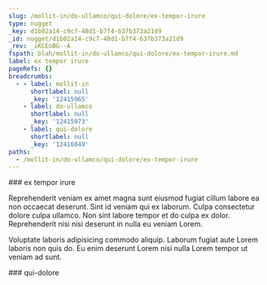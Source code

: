 ```yaml
---
slug: /mollit-in/do-ullamco/qui-dolore/ex-tempor-irure
type: nugget
_key: d1b02a14-c9c7-48d1-b7f4-637b373a21d9
_id: nugget/d1b02a14-c9c7-48d1-b7f4-637b373a21d9
_rev: _iKCEoBG--A
fspath: blah/mollit-in/do-ullamco/qui-dolore/ex-tempor-irure.md
label: ex tempor irure
pageRefs: {}
breadcrumbs:
  - - label: mollit-in
      shortlabel: null
      _key: '12415965'
    - label: do-ullamco
      shortlabel: null
      _key: '12415973'
    - label: qui-dolore
      shortlabel: null
      _key: '12416049'
paths:
  - /mollit-in/do-ullamco/qui-dolore/ex-tempor-irure
---
```


<NuggetArea>
<Nugget slug="/mollit-in/do-ullamco/qui-dolore/ex-tempor-irure" type="nugget" _key="d1b02a14-c9c7-48d1-b7f4-637b373a21d9" _id="nugget/d1b02a14-c9c7-48d1-b7f4-637b373a21d9" _rev="_iKCEoBG--A" fspath="blah/mollit-in/do-ullamco/qui-dolore/ex-tempor-irure.md" label="ex tempor irure" paths="/mollit-in/do-ullamco/qui-dolore/ex-tempor-irure">
<NuggetBody>
### ex tempor irure

Reprehenderit veniam ex amet magna sunt eiusmod fugiat cillum labore ea non occaecat deserunt. Sint id veniam qui ex laborum. Culpa consectetur dolore culpa ullamco. Non sint labore tempor et do culpa ex dolor. Reprehenderit nisi nisi deserunt in nulla eu veniam Lorem.

Voluptate laboris adipisicing commodo aliquip. Laborum fugiat aute Lorem laboris non quis do. Eu enim deserunt Lorem nisi nulla Lorem tempor ut veniam ad sunt.

</NuggetBody>
<Breadcrumbs>
<Crumbs>
<Crumb _key="12415965" label="mollit-in" /><Crumb _key="12415973" label="do-ullamco" /><Crumb _key="12416049" label="qui-dolore" />
</Crumbs>
</Breadcrumbs>
</Nugget>

<NuggetsInbound>
</NuggetsInbound>
<NuggetsOutbound>
</NuggetsOutbound>
</NuggetArea>
<PassagesInbound>
<Passage direction="inbound" type="passage" _key="12416049" _id="passage/12416049" _rev="_iKCEoBG---" label="qui-dolore" passage="qui-dolore" fspath="blah/mollit-in/do-ullamco/qui-dolore" paths="/mollit-in/do-ullamco/qui-dolore" slug="/mollit-in/do-ullamco/qui-dolore">
<NuggetBody>
### qui-dolore

</NuggetBody>
<Breadcrumbs>
<Crumbs>
<Crumb _key="12415965" label="mollit-in" /><Crumb _key="12415973" label="do-ullamco" />
</Crumbs>
</Breadcrumbs>
</Passage>

</PassagesInbound>
<PassagesOutbound>
</PassagesOutbound>